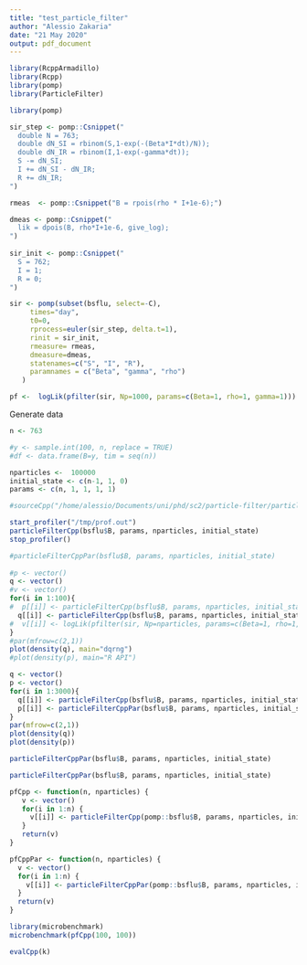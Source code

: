 ```yaml
---
title: "test_particle_filter"
author: "Alessio Zakaria"
date: "21 May 2020"
output: pdf_document
---
```


```r
library(RcppArmadillo)
library(Rcpp)
library(pomp)
library(ParticleFilter)
```

```r
library(pomp)

sir_step <- pomp::Csnippet("
  double N = 763;
  double dN_SI = rbinom(S,1-exp(-(Beta*I*dt)/N));
  double dN_IR = rbinom(I,1-exp(-gamma*dt));
  S -= dN_SI;
  I += dN_SI - dN_IR;
  R += dN_IR;
")

rmeas  <- pomp::Csnippet("B = rpois(rho * I+1e-6);")

dmeas <- pomp::Csnippet("
  lik = dpois(B, rho*I+1e-6, give_log);
")
  
sir_init <- pomp::Csnippet("
  S = 762;
  I = 1;
  R = 0;
")

sir <- pomp(subset(bsflu, select=-C),
     times="day", 
     t0=0, 
     rprocess=euler(sir_step, delta.t=1), 
     rinit = sir_init, 
     rmeasure= rmeas, 
     dmeasure=dmeas,
     statenames=c("S", "I", "R"),
     paramnames = c("Beta", "gamma", "rho")
   )
```

```r
pf <-  logLik(pfilter(sir, Np=1000, params=c(Beta=1, rho=1, gamma=1)))
```



Generate data
```r
n <- 763

#y <- sample.int(100, n, replace = TRUE)
#df <- data.frame(B=y, tim = seq(n))

nparticles <-  100000
initial_state <- c(n-1, 1, 0)
params <- c(n, 1, 1, 1, 1)
```

```r
#sourceCpp("/home/alessio/Documents/uni/phd/sc2/particle-filter/particle.cpp") #sourceCpp("/home/alessio/Documents/uni/phd/sc2/particle-filter/particlepar.cpp")
```


```r
start_profiler("/tmp/prof.out")
particleFilterCpp(bsflu$B, params, nparticles, initial_state)
stop_profiler()
```



```r
#particleFilterCppPar(bsflu$B, params, nparticles, initial_state)
 
#p <- vector()
q <- vector()
#v <- vector()
for(i in 1:100){
#  p[[i]] <- particleFilterCpp(bsflu$B, params, nparticles, initial_state)
  q[[i]] <- particleFilterCpp(bsflu$B, params, nparticles, initial_state)
#  v[[i]] <- logLik(pfilter(sir, Np=nparticles, params=c(Beta=1, rho=1, gamma=1)))
}
#par(mfrow=c(2,1))
plot(density(q), main="dqrng")
#plot(density(p), main="R API")
```

  
```r
q <- vector()
p <- vector()
for(i in 1:3000){
  q[[i]] <- particleFilterCpp(bsflu$B, params, nparticles, initial_state)
  p[[i]] <- particleFilterCppPar(bsflu$B, params, nparticles, initial_state)
}
par(mfrow=c(2,1))
plot(density(q))
plot(density(p))
```
```r
particleFilterCppPar(bsflu$B, params, nparticles, initial_state)
```

```r
particleFilterCppPar(bsflu$B, params, nparticles, initial_state)
```




```r
pfCpp <- function(n, nparticles) {
   v <- vector() 
   for(i in 1:n) {
     v[[i]] <- particleFilterCpp(pomp::bsflu$B, params, nparticles, initial_state)
   }
   return(v)
}
```

```r
pfCppPar <- function(n, nparticles) {
  v <- vector()
  for(i in 1:n) {
    v[[i]] <- particleFilterCppPar(pomp::bsflu$B, params, nparticles, initial_state)
  }
  return(v)
}
```




```r
library(microbenchmark)
microbenchmark(pfCpp(100, 100))
```
  
  
```r
evalCpp(k)
```
